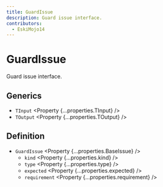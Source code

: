 ```yaml
---
title: GuardIssue
description: Guard issue interface.
contributors:
  - EskiMojo14
---
```



# GuardIssue

Guard issue interface.

## Generics

- `TInput` <Property {...properties.TInput} />
- `TOutput` <Property {...properties.TOutput} />

## Definition

- `GuardIssue` <Property {...properties.BaseIssue} />
  - `kind` <Property {...properties.kind} />
  - `type` <Property {...properties.type} />
  - `expected` <Property {...properties.expected} />
  - `requirement` <Property {...properties.requirement} />
